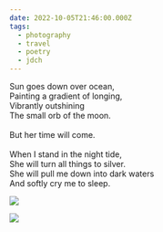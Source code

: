 ```yaml
---
date: 2022-10-05T21:46:00.000Z
tags:
  - photography
  - travel
  - poetry
  - jdch
---
```

Sun goes down over ocean,<br/>
Painting a gradient of longing,<br/>
Vibrantly outshining<br/>
The small orb of the moon.<br/><br/>
But her time will come.<br/><br/>
When I stand in the night tide,<br/>
She will turn all things to silver.<br/>
She will pull me down into dark waters<br/>
And softly cry me to sleep.

![](../../assets/photos/20221004-IMG_2611.jpg)

![](../../assets/photos/20221005-IMG_2677.jpg)
